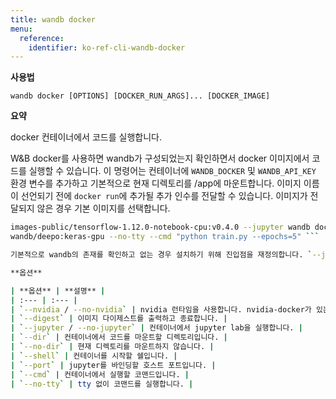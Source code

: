 ---
title: wandb docker
menu:
  reference:
    identifier: ko-ref-cli-wandb-docker
---

**사용법**

`wandb docker [OPTIONS] [DOCKER_RUN_ARGS]... [DOCKER_IMAGE]`

**요약**

docker 컨테이너에서 코드를 실행합니다.

W&B docker를 사용하면 wandb가 구성되었는지 확인하면서 docker 이미지에서 코드를 실행할 수 있습니다. 이 명령어는 컨테이너에 `WANDB_DOCKER` 및 `WANDB_API_KEY` 환경 변수를 추가하고 기본적으로 현재 디렉토리를 /app에 마운트합니다. 이미지 이름이 선언되기 전에 `docker run`에 추가될 추가 인수를 전달할 수 있습니다. 이미지가 전달되지 않은 경우 기본 이미지를 선택합니다.

```sh wandb docker -v /mnt/dataset:/app/data wandb docker gcr.io/kubeflow-
images-public/tensorflow-1.12.0-notebook-cpu:v0.4.0 --jupyter wandb docker
wandb/deepo:keras-gpu --no-tty --cmd "python train.py --epochs=5" ```

기본적으로 wandb의 존재를 확인하고 없는 경우 설치하기 위해 진입점을 재정의합니다. `--jupyter` 플래그를 전달하면 jupyter가 설치되었는지 확인하고 8888 포트에서 jupyter lab을 시작합니다. 시스템에서 nvidia-docker를 감지하면 nvidia 런타임을 사용합니다. 기존 docker run 코맨드에 wandb가 환경 변수를 설정하도록 하려면 wandb docker-run 코맨드를 참조하세요.

**옵션**

| **옵션** | **설명** |
| :--- | :--- |
| `--nvidia / --no-nvidia` | nvidia 런타임을 사용합니다. nvidia-docker가 있는 경우 기본적으로 nvidia를 사용합니다. |
| `--digest` | 이미지 다이제스트를 출력하고 종료합니다. |
| `--jupyter / --no-jupyter` | 컨테이너에서 jupyter lab을 실행합니다. |
| `--dir` | 컨테이너에서 코드를 마운트할 디렉토리입니다. |
| `--no-dir` | 현재 디렉토리를 마운트하지 않습니다. |
| `--shell` | 컨테이너를 시작할 쉘입니다. |
| `--port` | jupyter를 바인딩할 호스트 포트입니다. |
| `--cmd` | 컨테이너에서 실행할 코맨드입니다. |
| `--no-tty` | tty 없이 코맨드를 실행합니다. |

